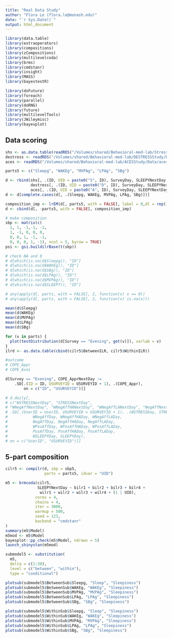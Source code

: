 ```yaml
---
title: "Real Data Study"
author: "Flora Le (flora.le@monash.edu)"
date: "`r Sys.Date()`"
output: html_document
---
```


```r
library(data.table)
library(extraoperators)
library(compositions)
library(zCompositions)
library(multilevelcoda)
library(brms)
library(cmdstanr)
library(insight)
library(MASS)
library(bayestestR)

library(doFuture)
library(foreach)
library(parallel)
library(doRNG)
library(future)
library(multilevelTools)
library(JWileymisc)
library(bayesplot)

```

## Data scoring

```r
shs <- as.data.table(readRDS("/Volumes/shared/Behavioral-med-lab/StressHealthStudy/SHS Research Interns/Data/shs_daily_ggir.RDS"))
destress <- readRDS("/Volumes/shared/Behavioral-med-lab/DESTRESSStudy/Data/destress_daily_ggir.RDS")
aces <- readRDS("/Volumes/shared/Behavioral-med-lab/ACESStudy/Data/aces_daily_ggir.RDS")

parts5 <- c("Sleepg", "WAKEg", "MVPAg", "LPAg", "SBg")

d <- rbind(shs[, .(ID, UID = paste0("S", ID), SurveyDay, SLEEPYNextDay, Sleepg, WAKEg, MVPAg, LPAg, SBg)],
           destress[, .(ID, UID = paste0("D", ID), SurveyDay, SLEEPYNextDay, Sleepg, WAKEg, MVPAg, LPAg, SBg)],
           aces[, .(ID, UID = paste0("A", ID), SurveyDay, SLEEPYNextDay, Sleepg, WAKEg, MVPAg, LPAg, SBg)])
d <- d[complete.cases(d[, .(Sleepg, WAKEg, MVPAg, LPAg, SBg)])]

composition_imp <- lrEM(d[, parts5, with = FALSE], label = 0,dl = rep(1,5), ini.cov = "multRepl")
d <- cbind(d[, -parts5, with = FALSE], composition_imp)

# make composition
sbp <- matrix(c(
  1, 1, -1,-1, -1,
  1, -1, 0, 0, 0,
  0, 0, 1, -1, -1,
  0, 0, 0, 1, -1), ncol = 5, byrow = TRUE)
psi <- gsi.buildilrBase(t(sbp))

# check NA and 0
# d[which(is.na(d$Sleepg)), "ID"]
# d[which(is.na(d$WAKEg)), "ID"]
# d[which(is.na(d$SBg)), "ID"]
# d[which(is.na(d$LPAg)), "ID"]
# d[which(is.na(d$MVPAg)), "ID"]
# d[which(is.na(d$SLEEPY)), "ID"]

# any(apply(d[, parts, with = FALSE], 2, function(x) x == 0))
# any(apply(d[, parts, with = FALSE], 2, function(x) is.na(x)))

mean(d$Sleepg)
mean(d$WAKEg)
mean(d$MVPAg)
mean(d$LPAg)
mean(d$SBg)

for (v in parts) {
  plot(testDistribution(d[Survey == "Evening", get(v)]), varlab = v)
}
ilrd <- as.data.table(cbind(cilr5$BetweenILR, cilr5$WithinILR))

#outcome
# COPE_Appr
# COPE_Avoi

d[Survey == "Evening", COPE_ApprNextDay := 
    .SD[.(ID = ID, USURVEYID = USURVEYID + 1), .(COPE_Appr),
        on = c("ID", "USURVEYID")]]

# d.daily[,
# c("WSTRESSNextDay", "STRESSNextDay",
# "WNegAffNextDay", "WNegAffHANextDay", "WNegAffLANextDay", "NegAffNextDay", "NegAffHANextDay", "NegAffLANextDay", "WPosAffNextDay", "WPosAffHANextDay", "WPosAffLANextDay", "PosAffNextDay", "PosAffHANextDay", "PosAffLANextDay", "WSLEEPYNextDay", "SLEEPYNextDay") :=
# .SD[.(UserID = UserID, USURVEYID = USURVEYID + 1), .(WSTRESSDay, STRESSDay,
#           WNegAffDay, WNegAffHADay, WNegAffLADay,
#           NegAffDay, NegAffHADay, NegAffLADay,
#           WPosAffDay, WPosAffHADay, WPosAffLADay,
#           PosAffDay, PosAffHADay, PosAffLADay,
#           WSLEEPYDay, SLEEPYDay),
# on = c("UserID", "USURVEYID")]]
```

## 5-part composition

```r
cilr5 <- compilr(d, sbp = sbp5,
                 parts = parts5, idvar = "UID")

m5 <- brmcoda(cilr5,
              SLEEPYNextDay ~ bilr1 + bilr2 + bilr3 + bilr4 +
               wilr1 + wilr2 + wilr3 + wilr4 + (1 | UID), 
             cores = 4,
             chains = 4,
             iter = 3000,
             warmup = 500,
             seed = 123,
             backend = "cmdstanr"
)
summary(m5$Model)
m5mod <- m5$Model
bayesplot::pp_check(m5$Model, ndraws = 5)
launch_shinystan(m5mod)

submodel5 <- substitution(
  m5,
  delta = c(1:30),
  level = c("between", "within"),
  type = "conditional")

plotsub(submodel5$BetweenSub$Sleepg, "Sleep", "Sleepiness")
plotsub(submodel5$BetweenSub$WAKEg, "WAKEg", "Sleepiness")
plotsub(submodel5$BetweenSub$MVPAg, "MVPAg", "Sleepiness")
plotsub(submodel5$BetweenSub$LPAg, "LPAg", "Sleepiness")
plotsub(submodel5$BetweenSub$SBg, "SBg", "Sleepiness")

plotsub(submodel5$WithinSub$Sleepg, "Sleep", "Sleepiness")
plotsub(submodel5$WithinSub$WAKEg, "WAKEg", "Sleepiness")
plotsub(submodel5$WithinSub$MVPAg, "MVPAg", "Sleepiness")
plotsub(submodel5$WithinSub$LPAg, "LPAg", "Sleepiness")
plotsub(submodel5$WithinSub$SBg, "SBg", "Sleepiness")

```

